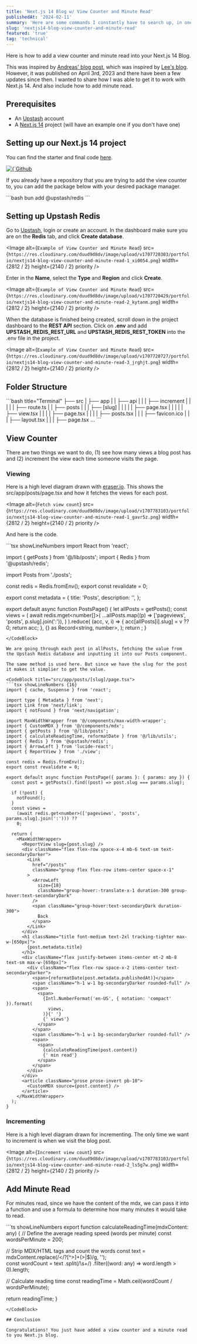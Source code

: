 ```yaml
---
title: 'Next.js 14 Blog w/ View Counter and Minute Read'
publishedAt: '2024-02-11'
summary: 'Here are some commands I constantly have to search up, in one place.'
slug: 'nextjs14-blog-view-counter-and-minute-read'
featured: 'true'
tag: 'technical'
---
```


Here is how to add a view counter and minute read into your Next.js 14 Blog.

This was inspired by [Andreas' blog post](https://upstash.com/blog/nextjs13-approuter-view-counter), which was inspired by [Lee's blog](https://leerob.io/blog). However, it was published on April 3rd, 2023 and there have been a few updates since then. I wanted to share how I was able to get it to work with Next.js 14. And also include how to add minute read.

## Prerequisites

- An [Upstash](https://upstash.com/) account
- A [Next.js 14](https://nextjs.org/) project (will have an example one if you don't have one)

## Setting up our Next.js 14 project

You can find the starter and final code [here](https://github.com/hqasmei/nextjs14-blog).

<a href="https://github.com/hqasmei/nextjs14-blog" target="_blank">
  <Image
    alt={`Github repo og image`}
    src={`https://res.cloudinary.com/duud9d8dv/image/upload/v1707781017/portfolio/nextjs14-blog_be8yqx.png`}
    width={2812 / 2}
    height={2140 / 2}
    priority
  />
</a>

If you already have a repository that you are trying to add the view counter to, you can add the package below with your desired package manager.

<CodeBlock title="Terminal">
```bash 
bun add @upstash/redis
```
</CodeBlock>

## Setting up Upstash Redis

Go to [Upstash](https://upstash.com/), login or create an account. In the dashboard make sure you are on the <b>Redis</b> tab, and click <b>Create database</b>.

<Image
  alt={`Example of View Counter and Minute Read`}
  src={`https://res.cloudinary.com/duud9d8dv/image/upload/v1707720303/portfolio/nextjs14-blog-view-counter-and-minute-read-1_xi0054.png`}
  width={2812 / 2}
  height={2140 / 2}
  priority
/>

Enter in the <b>Name</b>, select the <b>Type</b> and <b>Region</b> and click <b>Create</b>.

<Image
  alt={`Example of View Counter and Minute Read`}
  src={`https://res.cloudinary.com/duud9d8dv/image/upload/v1707720429/portfolio/nextjs14-blog-view-counter-and-minute-read-2_kytanm.png`}
  width={2812 / 2}
  height={2140 / 2}
  priority
/>

When the database is finished being created, scroll down in the project dashboard to the <b>REST API</b> section. Click on <b>.env</b> and add <b>UPSTASH_REDIS_REST_URL</b> and <b>UPSTASH_REDIS_REST_TOKEN</b> into the .env file in the project.

<Image
  alt={`Example of View Counter and Minute Read`}
  src={`https://res.cloudinary.com/duud9d8dv/image/upload/v1707720727/portfolio/nextjs14-blog-view-counter-and-minute-read-3_jrghjt.png`}
  width={2812 / 2}
  height={2140 / 2}
  priority
/>

## Folder Structure

<CodeBlock title="Folder Structure">
```bash title="Terminal"
├── src
|   ├── app
|   |   ├── api
|   |   |   ├── increment
|   |   |   |   |   ├── route.ts
|   |   ├── posts
|   |   |   ├── [slug]
|   |   |   |   |   ├── page.tsx
|   |   |   |   |   ├── view.tsx
|   |   |   |   ├── page.tsx
|   |   |   |   ├── posts.tsx
|   |   |   ├── favicon.ico
|   |   |   ├── layout.tsx
|   |   |   ├── page.tsx
...
```
</CodeBlock>

## View Counter

There are two things we want to do, (1) see how many views a blog post has and (2) increment the view each time someone visits the page.

### Viewing

Here is a high level diagram drawn with [eraser.io](https://eraser.io/). This shows the src/app/posts/page.tsx and how it fetches the views for each post.

<Image
  alt={`Fetch view count`}
  src={`https://res.cloudinary.com/duud9d8dv/image/upload/v1707783103/portfolio/nextjs14-blog-view-counter-and-minute-read-1_gavr5z.png`}
  width={2812 / 2}
  height={2140 / 2}
  priority
/>


And here is the code.

<CodeBlock title="src/app/posts/page.tsx">
```tsx showLineNumbers
import React from 'react';

import { getPosts } from '@/lib/posts';
import { Redis } from '@upstash/redis';

import Posts from './posts';

const redis = Redis.fromEnv();
export const revalidate = 0;

export const metadata = {
  title: 'Posts',
  description: '',
};


export default async function PostsPage() {
  let allPosts = getPosts();
  const views = (
    await redis.mget<number[]>(
      ...allPosts.map((p) => ['pageviews', 'posts', p.slug].join(':')),
    )
  ).reduce(
    (acc, v, i) => {
      acc[allPosts[i].slug] = v ?? 0;
      return acc;
    },
    {} as Record<string, number>,
  );
  return <Posts allPosts={allPosts} views={views} />;
}
```
</CodeBlock>

We are going through each post in allPosts, fetching the value from the Upstash Redis database and inputting it into our Posts component.

The same method is used here. But since we have the slug for the post it makes it simplier to get the value.

<CodeBlock title="src/app/posts/[slug]/page.tsx">
```tsx showLineNumbers {16}
import { cache, Suspense } from 'react';

import type { Metadata } from 'next';
import Link from 'next/link';
import { notFound } from 'next/navigation';

import MaxWidthWrapper from '@/components/max-width-wrapper';
import { CustomMDX } from '@/components/mdx';
import { getPosts } from '@/lib/posts';
import { calculateReadingTime, reformatDate } from '@/lib/utils';
import { Redis } from '@upstash/redis';
import { ArrowLeft } from 'lucide-react';
import { ReportView } from './view';

const redis = Redis.fromEnv();
export const revalidate = 0;

export default async function PostsPage({ params }: { params: any }) {
  const post = getPosts().find((post) => post.slug === params.slug);

  if (!post) {
    notFound();
  }
  const views =
    (await redis.get<number>(['pageviews', 'posts', params.slug].join(':'))) ??
    0;

  return (
    <MaxWidthWrapper>
      <ReportView slug={post.slug} />
      <div className="flex flex-row space-x-4 mb-6 text-sm text-secondaryDarker">
        <Link
          href="/posts"
          className="group flex flex-row items-center space-x-1"
        >
          <ArrowLeft
            size={18}
            className="group-hover:-translate-x-1 duration-300 group-hover:text-secondaryDark"
          />
          <span className="group-hover:text-secondaryDark duration-300">
            Back
          </span>
        </Link>
      </div>
      <h1 className="title font-medium text-2xl tracking-tighter max-w-[650px]">
        {post.metadata.title}
      </h1>
      <div className="flex justify-between items-center mt-2 mb-8 text-sm max-w-[650px]">
        <div className="flex flex-row space-x-2 items-center text-secondaryDarker">
          <span>{reformatDate(post.metadata.publishedAt)}</span>
          <span className="h-1 w-1 bg-secondaryDarker rounded-full" />
          <span>
            <span>
              {Intl.NumberFormat('en-US', { notation: 'compact' }).format(
                views,
              )}{' '}
              {' views'}
            </span>
          </span>
          <span className="h-1 w-1 bg-secondaryDarker rounded-full" />
          <span>
            <span>
              {calculateReadingTime(post.content)}
              {' min read'}
            </span>
          </span>
        </div>
      </div>
      <article className="prose prose-invert pb-10">
        <CustomMDX source={post.content} />
      </article>
    </MaxWidthWrapper>
  );
}
```
</CodeBlock>

### Incrementing

Here is a high level diagram drawn for incrementing. The only time we want to increment is when we visit the blog post.

<Image
  alt={`Increment view count`}
  src={`https://res.cloudinary.com/duud9d8dv/image/upload/v1707783103/portfolio/nextjs14-blog-view-counter-and-minute-read-2_ls5g7w.png`}
  width={2812 / 2}
  height={2140 / 2}
  priority
/>

## Add Minute Read

For minutes read, since we have the content of the mdx, we can pass it into a function and use a formula to determine how many minutes it would take to read.

<CodeBlock title="src/lib/utils.ts">
```ts showLineNumbers
export function calculateReadingTime(mdxContent: any) {
  // Define the average reading speed (words per minute)
  const wordsPerMinute = 200;

  // Strip MDX/HTML tags and count the words
  const text = mdxContent.replace(/<\/?[^>]+(>|$)/g, '');  
  const wordCount = text
    .split(/\s+/)
    .filter((word: any) => word.length > 0).length;

  // Calculate reading time
  const readingTime = Math.ceil(wordCount / wordsPerMinute);

  return readingTime;
}
```
</CodeBlock>

## Conclusion

Congratulations! You just have added a view counter and a minute read to you Next.js blog. 